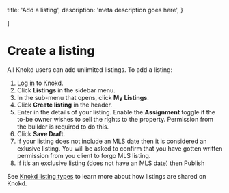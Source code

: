 
  title: 'Add a listing',
  description:
    'meta description goes here',
}

]

<HeroPattern />

# Create a listing

All Knokd users can add unlimited listings. To add a listing:

1. <a href="https://app.knokd.ca/login" target="_blank">Log in</a> to Knokd.
1. Click **Listings** in the sidebar menu.
1. In the sub-menu that opens, click **My Listings**.
1. Click **Create listing** in the header.
1. Enter in the details of your listing.
  <Note>Enable the **Assignment** toggle if the to-be owner wishes to sell the rights to the property. Permission from the builder is required to do this.</Note>
1. Click **Save Draft**.
1. If your listing does not include an MLS date then it is considered an exlusive listing. You will be asked to confirm that you have gotten written permission from you client to forgo MLS listing.
1. If it’s an exclusive listing (does not have an MLS date) then 
Publish

See [Knokd listing types](/realtor-cooperation-policy/types-of-listings) to learn more about how listings are shared on Knokd.